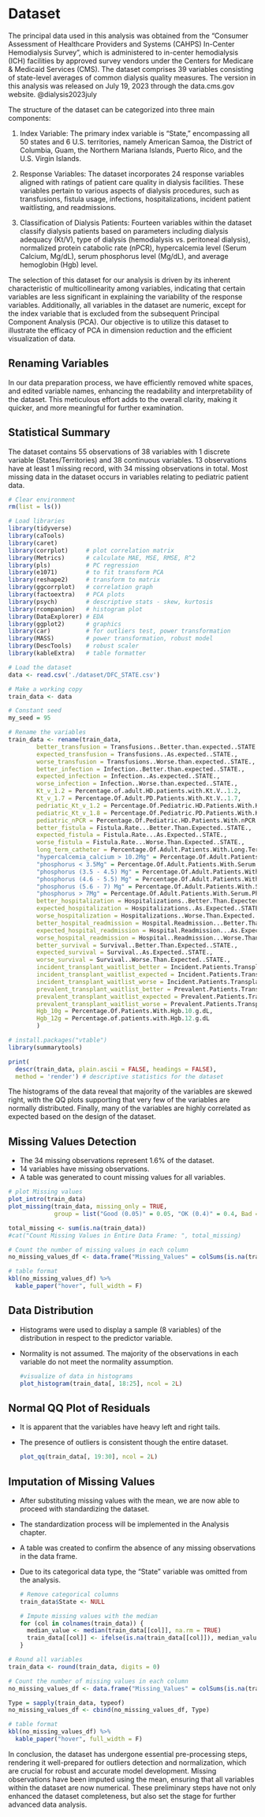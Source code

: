 # Dataset {#dataset}

The principal data used in this analysis was obtained from the "Consumer Assessment of Healthcare Providers and Systems (CAHPS) In-Center Hemodialysis Survey", which is administered to in-center hemodialysis (ICH) facilities by approved survey vendors under the Centers for Medicare & Medicaid Services (CMS). The dataset comprises 39 variables consisting of state-level averages of common dialysis quality measures. The version in this analysis was released on July 19, 2023 through the data.cms.gov website. @dialysis2023july

The structure of the dataset can be categorized into three main components:

1.  Index Variable: The primary index variable is "State," encompassing all 50 states and 6 U.S. territories, namely American Samoa, the District of Columbia, Guam, the Northern Mariana Islands, Puerto Rico, and the U.S. Virgin Islands.

<!-- -->

2.  Response Variables: The dataset incorporates 24 response variables aligned with ratings of patient care quality in dialysis facilities. These variables pertain to various aspects of dialysis procedures, such as transfusions, fistula usage, infections, hospitalizations, incident patient waitlisting, and readmissions.

<!-- -->

3.  Classification of Dialysis Patients: Fourteen variables within the dataset classify dialysis patients based on parameters including dialysis adequacy (Kt/V), type of dialysis (hemodialysis vs. peritoneal dialysis), normalized protein catabolic rate (nPCR), hypercalcemia level (Serum Calcium, Mg/dL), serum phosphorus level (Mg/dL), and average hemoglobin (Hgb) level.

The selection of this dataset for our analysis is driven by its inherent characteristic of multicollinearity among variables, indicating that certain variables are less significant in explaining the variability of the response variables. Additionally, all variables in the dataset are numeric, except for the index variable that is excluded from the subsequent Principal Component Analysis (PCA). Our objective is to utilize this dataset to illustrate the efficacy of PCA in dimension reduction and the efficient visualization of data.

## Renaming Variables

In our data preparation process, we have efficiently removed white spaces, and edited variable names, enhancing the readability and interpretability of the dataset. This meticulous effort adds to the overall clarity, making it quicker, and more meaningful for further examination.

## Statistical Summary

The dataset contains 55 observations of 38 variables with 1 discrete variable (States/Territories) and 38 continuous variables. 13 observations have at least 1 missing record, with 34 missing observations in total. Most missing data in the dataset occurs in variables relating to pediatric patient data.

```r
# Clear environment
rm(list = ls())

# Load libraries
library(tidyverse)    
library(caTools)
library(caret)
library(corrplot)     # plot correlation matrix
library(Metrics)      # calculate MAE, MSE, RMSE, R^2
library(pls)          # PC regression
library(e1071)        # to fit transform PCA  
library(reshape2)     # transform to matrix
library(ggcorrplot)   # correlation graph
library(factoextra)   # PCA plots
library(psych)        # descriptive stats - skew, kurtosis
library(rcompanion)   # histogram plot
library(DataExplorer) # EDA
library(ggplot2)      # graphics
library(car)          # for outliers test, power transformation
library(MASS)         # power transformation, robust model
library(DescTools)    # robust scaler
library(kableExtra)   # table formatter
```

```r
# Load the dataset
data <- read.csv('./dataset/DFC_STATE.csv')

# Make a working copy
train_data <- data

# Constant seed
my_seed = 95
```

```r
# Rename the variables
train_data <- rename(train_data,
        better_transfusion = Transfusions..Better.than.expected..STATE.,
        expected_transfusion = Transfusions..As.expected..STATE.,
        worse_transfusion = Transfusions..Worse.than.expected..STATE.,
        better_infection = Infection..Better.than.expected..STATE.,
        expected_infection = Infection..As.expected..STATE.,
        worse_infection = Infection..Worse.than.expected..STATE.,
        Kt_v_1.2 = Percentage.of.adult.HD.patients.with.Kt.V..1.2,
        Kt_v_1.7 = Percentage.Of.Adult.PD.Patients.With.Kt.V..1.7,
        pedriatic_Kt_v_1.2 = Percentage.Of.Pediatric.HD.Patients.With.Kt.V..1.2,
        pediatric_Kt_v_1.8 = Percentage.Of.Pediatric.PD.Patients.With.Kt.V..1.8,
        pediatric_nPCR = Percentage.Of.Pediatric.HD.Patients.With.nPCR.In.Use,
        better_fistula = Fistula.Rate...Better.Than.Expected..STATE.,
        expected_fistula = Fistula.Rate...As.Expected..STATE.,
        worse_fistula = Fistula.Rate...Worse.Than.Expected..STATE.,
        long_term_catheter = Percentage.Of.Adult.Patients.With.Long.Term.Catheter.In.Use ,
        "hypercalcemia_calcium > 10.2Mg" = Percentage.Of.Adult.Patients.With.Hypercalcemia..Serum.Calcium.Greater.Than.10.2.Mg.dL.,
        "phosphorus < 3.5Mg" = Percentage.Of.Adult.Patients.With.Serum.Phosphorus.Less.Than.3.5.Mg.dL,
        "phosphorus (3.5 - 4.5) Mg" = Percentage.Of.Adult.Patients.With.Serum.Phosphorus.Between.3.5.4.5.Mg.dL,
        "phosphorus (4.6 - 5.5) Mg" = Percentage.Of.Adult.Patients.With.Serum.Phosphorus.Between.4.6.5.5.Mg.dL,
        "phosphorus (5.6 - 7) Mg" = Percentage.Of.Adult.Patients.With.Serum.Phosphorus.Between.5.6.7.0.Mg.dL,
        "phosphorus > 7Mg" = Percentage.Of.Adult.Patients.With.Serum.Phosphorus.Greater.Than.7.0.Mg.dL,
        better_hospitalization = Hospitalizations..Better.Than.Expected..STATE.,
        expected_hospitalization = Hospitalizations..As.Expected..STATE.,
        worse_hospitalization = Hospitalizations..Worse.Than.Expected..STATE.,
        better_hospital_readmission = Hospital.Readmission...Better.Than.Expected..STATE.,
        expected_hospital_readmission = Hospital.Readmission...As.Expected..STATE.,
        worse_hospital_readmission = Hospital..Readmission...Worse.Than.Expected..STATE.,
        better_survival = Survival..Better.Than.Expected..STATE.,
        expected_survival = Survival..As.Expected..STATE.,
        worse_survival = Survival..Worse.Than.Expected..STATE.,
        incident_transplant_waitlist_better = Incident.Patients.Transplant.Waitlisting..Better.Than.Expected..STATE.,
        incident_transplant_waitlist_expected = Incident.Patients.Transplant.Waitlisting...As.Expected..STATE.,
        incident_transplant_waitlist_worse = Incident.Patients.Transplant.Waitlisting...Worse.Than.Expected..STATE.,
        prevalent_transplant_waitlist_better = Prevalent.Patients.Transplant.Waitlisting..Better.Than.Expected..STATE.,
        prevalent_transplant_waitlist_expected = Prevalent.Patients.Transplant.Waitlisting...As.Expected..STATE.,
        prevalent_transplant_waitlist_worse = Prevalent.Patients.Transplant.Waitlisting...Worse.Than.Expected..STATE.,
        Hgb_10g = Percentage.Of.Patients.With.Hgb.10.g.dL,
        Hgb_12g = Percentage.of.patients.with.Hgb.12.g.dL
        )
```

```r
# install.packages("vtable")
library(summarytools)

print(
  descr(train_data, plain.ascii = FALSE, headings = FALSE),
  method = 'render') # descriptive statistics for the dataset
```

<!-- -->

The histograms of the data reveal that majority of the variables are skewed right, with the QQ plots supporting that very few of the variables are normally distributed. Finally, many of the variables are highly correlated as expected based on the design of the dataset.

## Missing Values Detection

-   The 34 missing observations represent 1.6% of the dataset.
-   14 variables have missing observations.
-   A table was generated to count missing values for all variables.

```r
# plot Missing values
plot_intro(train_data)
plot_missing(train_data, missing_only = TRUE,
             group = list("Good (0.05)" = 0.05, "OK (0.4)" = 0.4, Bad = 0.8, Remove = 1),)

total_missing <- sum(is.na(train_data))
#cat("Count Missing Values in Entire Data Frame: ", total_missing)
```

```r
# Count the number of missing values in each column
no_missing_values_df <- data.frame("Missing_Values" = colSums(is.na(train_data)))

# table format
kbl(no_missing_values_df) %>%
  kable_paper("hover", full_width = F)
```

## Data Distribution

-   Histograms were used to display a sample (8 variables) of the distribution in respect to the predictor variable.

-   Normality is not assumed. The majority of the observations in each variable do not meet the normality assumption.

    ```r
    #visualize of data in histograms
    plot_histogram(train_data[, 18:25], ncol = 2L)
    ```

## Normal QQ Plot of Residuals

-   It is apparent that the variables have heavy left and right tails.

-   The presence of outliers is consistent though the entire dataset.

    ```r
    plot_qq(train_data[, 19:30], ncol = 2L)
    ```

## Imputation of Missing Values

-   After substituting missing values with the mean, we are now able to proceed with standardizing the dataset.

-   The standardization process will be implemented in the Analysis chapter.

-   A table was created to confirm the absence of any missing observations in the data frame.

-   Due to its categorical data type, the "State" variable was omitted from the analysis.

    ```r
    # Remove categorical columns
    train_data$State <- NULL

    # Impute missing values with the median
    for (col in colnames(train_data)) {
      median_value <- median(train_data[[col]], na.rm = TRUE)
      train_data[[col]] <- ifelse(is.na(train_data[[col]]), median_value,     train_data[[col]])
    }
    ```

```r
# Round all variables
train_data <- round(train_data, digits = 0)

# Count the number of missing values in each column
no_missing_values_df <- data.frame("Missing_Values" = colSums(is.na(train_data)))

Type = sapply(train_data, typeof)
no_missing_values_df <- cbind(no_missing_values_df, Type)

# table format
kbl(no_missing_values_df) %>%
  kable_paper("hover", full_width = F)
```

In conclusion, the dataset has undergone essential pre-processing steps, rendering it well-prepared for outliers detection and normalization, which are crucial for robust and accurate model development. Missing observations have been imputed using the mean, ensuring that all variables within the dataset are now numerical. These preliminary steps have not only enhanced the dataset completeness, but also set the stage for further advanced data analysis.
